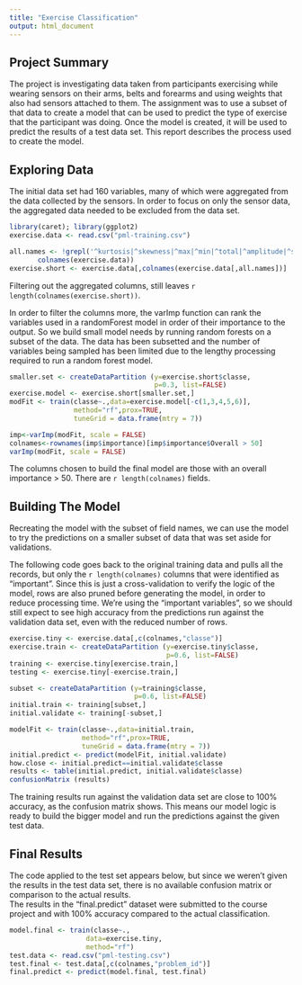 ```yaml
---
title: "Exercise Classification"
output: html_document
---
```


## Project Summary

The project is investigating data taken from participants exercising while wearing sensors on their arms, belts and forearms and using weights that also had sensors attached to them.  The assignment was to use a subset of that data to create a model that can be used to predict the type of exercise that the participant was doing.  Once the model is created, it will be used to predict the results of a test data set.  This report describes the process used to create the model.

## Exploring Data

The initial data set had 160 variables, many of which were aggregated from the data collected by the sensors.  In order to focus on only the sensor data, the aggregated data needed to be excluded from the data set.


```r
library(caret); library(ggplot2)
exercise.data <- read.csv("pml-training.csv")

all.names <- !grepl('^kurtosis|^skewness|^max|^min|^total|^amplitude|^stddev|^var|^avg|^total', 
       colnames(exercise.data))
exercise.short <- exercise.data[,colnames(exercise.data[,all.names])]


```

Filtering out the aggregated columns, still leaves `r length(colnames(exercise.short))`.

In order to filter the columns more, the varImp function can rank the variables used in a randomForest model in order of their importance to the output.
So we build small model needs by running random forests on a subset of the data.  The data has been subsetted and the number of variables being sampled has been limited due to the lengthy processing required to run a random forest model.

```r
smaller.set <- createDataPartition (y=exercise.short$classe,
                                    p=0.3, list=FALSE)
exercise.model <- exercise.short[smaller.set,]
modFit <- train(classe~.,data=exercise.model[-c(1,3,4,5,6)],
                method="rf",prox=TRUE,
                tuneGrid = data.frame(mtry = 7))

imp<-varImp(modFit, scale = FALSE)
colnames<-rownames(imp$importance)[imp$importance$Overall > 50]
varImp(modFit, scale = FALSE)
```

The columns chosen to build the final model are those with an overall importance > 50.  There are `r length(colnames)` fields.

## Building The Model

Recreating the model with the subset of field names, we can use the model to try the predictions on a smaller subset of data that was set aside for validations.

The following code goes back to the original training data and pulls all the records, but only the `r length(colnames)` columns that were identified as "important".  Since this is just a cross-validation to verify the logic of the model, rows are also pruned before generating the model, in order to reduce processing time.
We're using the "important variables", so we should still expect to see high accuracy from the predictions run against the validation data set, even with the reduced number of rows.

```r

exercise.tiny <- exercise.data[,c(colnames,"classe")]
exercise.train <- createDataPartition (y=exercise.tiny$classe,
                                       p=0.6, list=FALSE)
training <- exercise.tiny[exercise.train,]
testing <- exercise.tiny[-exercise.train,]

subset <- createDataPartition (y=training$classe,
                               p=0.6, list=FALSE)
initial.train <- training[subset,]
initial.validate <- training[-subset,]

modelFit <- train(classe~.,data=initial.train,
                  method="rf",prox=TRUE,
                  tuneGrid = data.frame(mtry = 7))
initial.predict <- predict(modelFit, initial.validate)
how.close <- initial.predict==initial.validate$classe
results <- table(initial.predict, initial.validate$classe)
confusionMatrix (results)

```

The training results run against the validation data set are close to 100% accuracy, as the confusion matrix shows.  This means our model logic is ready to build the bigger model and run the predictions against the given test data.  

## Final Results

The code applied to the test set appears below, but since we weren't given the results in the test data set, there is no available confusion matrix or comparison to the actual results.  
The results in the "final.predict" dataset were submitted to the course project and with 100% accuracy compared to the actual classification.


```r

model.final <- train(classe~.,
                   data=exercise.tiny,
                   method="rf")
test.data <- read.csv("pml-testing.csv")
test.final <- test.data[,c(colnames,"problem_id")]
final.predict <- predict(model.final, test.final)

```


